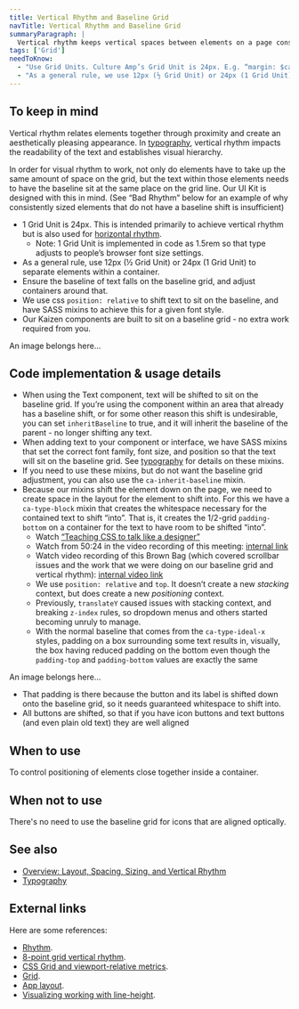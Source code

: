 ```yaml
---
title: Vertical Rhythm and Baseline Grid
navTitle: Vertical Rhythm and Baseline Grid
summaryParagraph: |
  Vertical rhythm keeps vertical spaces between elements on a page consistent. The baseline is the invisible line upon which a line of text rests. The baseline grid is used to achieve vertical rhythm.
tags: ['Grid']
needToKnow:
  - "Use Grid Units. Culture Amp’s Grid Unit is 24px. E.g. “margin: $ca-grid;”"
  - "As a general rule, we use 12px (½ Grid Unit) or 24px (1 Grid Unit) for vertical rhythm."
---
```


## To keep in mind

Vertical rhythm relates elements together through proximity and create an aesthetically pleasing appearance. In [typography](/guidelines/typography/), vertical rhythm impacts the readability of the text and establishes visual hierarchy.

In order for visual rhythm to work, not only do elements have to take up the same amount of space on the grid, but the text within those elements needs to have the baseline sit at the same place on the grid line. Our UI Kit is designed with this in mind. (See “Bad Rhythm” below for an example of why consistently sized elements that do not have a baseline shift is insufficient)

* 1 Grid Unit is 24px. This is intended primarily to achieve vertical rhythm but is also used for [horizontal rhythm](/guidelines/alignment).
    * Note: 1 Grid Unit is implemented in code as 1.5rem so that type adjusts to people’s browser font size settings.
* As a general rule, use 12px (½ Grid Unit) or 24px (1 Grid Unit) to separate elements within a container.
* Ensure the baseline of text falls on the baseline grid, and adjust containers around that.
* We use css `position: relative` to shift text to sit on the baseline, and have SASS mixins to achieve this for a given font style.
* Our Kaizen components are built to sit on a baseline grid - no extra work required from you.

An image belongs here…

## Code implementation & usage details

* When using the Text component, text will be shifted to sit on the baseline grid. If you’re using the component within an area that already has a baseline shift, or for some other reason this shift is undesirable, you can set `inheritBaseline` to true, and it will inherit the baseline of the parent - no longer shifting any text.
* When adding text to your component or interface, we have SASS mixins that set the correct font family, font size, and position so that the text will sit on the baseline grid. See [typography](/guidelines/typography/) for details on these mixins.
* If you need to use these mixins, but do not want the baseline grid adjustment, you can also use the `ca-inherit-baseline` mixin.
* Because our mixins shift the element down on the page, we need to create space in the layout for the element to shift into. For this we have a `ca-type-block` mixin that creates the whitespace necessary for the contained text to shift “into”. That is, it creates the 1/2-grid `padding-bottom` on a container for the text to have room to be shifted “into”.
    * Watch [“Teaching CSS to talk like a designer”](https://www.youtube.com/watch?v=TGHbkTGVqoU)
    * Watch from 50:24 in the video recording of this meeting: [internal link](https://cultureamp.slack.com/files/U04S9RRAC/F8XPHLQ13/Front_End_Practice_Meeting_____2018-01-24)
    * Watch video recording of this Brown Bag (which covered scrollbar issues and the work that we were doing on our baseline grid and vertical rhythm): [internal video link](https://cultureamp.zoom.us/recording/share/bqOJujzbx7saKe2366y4XBYVKUXSiDMJ1bgLchDFH0awIumekTziMw)
    * We use `position: relative` and `top`. It doesn’t create a new _stacking_ context, but does create a new _positioning_ context.
    * Previously, `translateY` caused issues with stacking context, and breaking `z-index` rules, so dropdown menus and others started becoming unruly to manage.
    * With the normal baseline that comes from the `ca-type-ideal-x` styles, padding on a box surrounding some text results in, visually, the box having reduced padding on the bottom even though the `padding-top` and `padding-bottom` values are exactly the same

An image belongs here…

* That padding is there because the button and its label is shifted down onto the baseline grid, so it needs guaranteed whitespace to shift into.
* All buttons are shifted, so that if you have icon buttons and text buttons (and even plain old text) they are well aligned

## When to use

To control positioning of elements close together inside a container.

## When not to use

There's no need to use the baseline grid for icons that are aligned optically.

## See also

* [Overview: Layout, Spacing, Sizing, and Vertical Rhythm](/guidelines/layout-spacing-sizing-vertical-rhythm)
* [Typography](/guidelines/typography/)

## External links

Here are some references:

* [Rhythm](https://betterwebtype.com/rhythm-in-web-typography).
* [8-point grid vertical rhythm](https://builttoadapt.io/8-point-grid-vertical-rhythm-90d05ad95032).
* [CSS Grid and viewport-relative metrics](https://twitter.com/rsms/status/1054433291393163264).
* [Grid](https://www.atlassian.design/guidelines/product/foundations/grid).
* [App layout](https://clarity.design/documentation/app-layout).
* [Visualizing working with line-height](https://aresluna.org/line-height-playground/).

